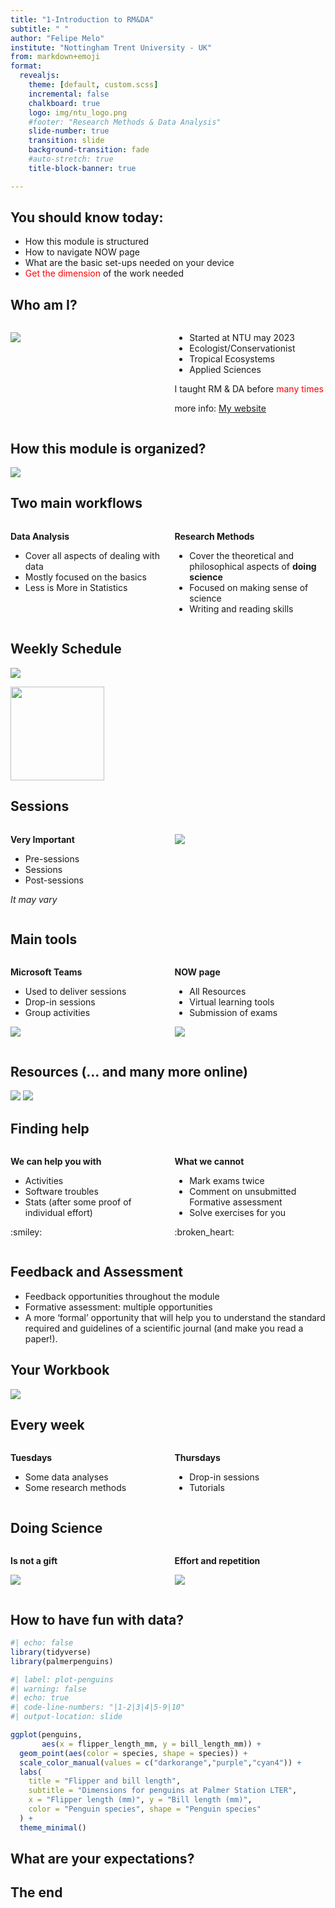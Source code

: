 ```yaml
---
title: "1-Introduction to RM&DA"
subtitle: " "
author: "Felipe Melo"
institute: "Nottingham Trent University - UK"
from: markdown+emoji
format:
  revealjs:
    theme: [default, custom.scss]
    incremental: false
    chalkboard: true
    logo: img/ntu_logo.png
    #footer: "Research Methods & Data Analysis"
    slide-number: true
    transition: slide
    background-transition: fade
    #auto-stretch: true
    title-block-banner: true

---
```


## You should know today:

- How this module is structured
- How to navigate NOW page
- What are the basic set-ups needed on your device
- [Get the dimension]{style="color: red;"} of the work needed


## Who am I?

::::{.columns}
:::{.column width="50%"}

![](img/profile.png)

:::

:::{.column width="50%"}
- Started at NTU may 2023
- Ecologist/Conservationist
- Tropical Ecosystems
- Applied Sciences

I taught RM & DA before [many times]{style="color: red;"}

more info: [My website](www.ecoaplic.org)

:::
::::

## How this module is organized?

![](img/toolkit.png){fig-align="center"}

## Two main workflows

:::{.columns}
:::{.column width="50%" .fragment}
**Data Analysis**

- Cover all aspects of dealing with data
- Mostly focused on the basics
- Less is More in Statistics

:::

:::{.column width="50%" .fragment}
**Research Methods**

- Cover the theoretical and philosophical aspects of **doing science**
- Focused on making sense of science
- Writing and reading skills

:::
::::

## Weekly Schedule

![](img/schedule.png)

![](img/leg_table.png){.absolute top=100 right=0 width="150"}

## Sessions

:::{.columns}
:::{.column width="50%" .fragment}
**Very Important**

- Pre-sessions
- Sessions
- Post-sessions

*It may vary*

:::

:::{.column width="50%" .fragment}

![](img/pre_session.png)

:::
::::

## Main tools

:::{.columns}
:::{.column width="50%" .fragment}
**Microsoft Teams**

- Used to deliver sessions
- Drop-in sessions
- Group activities

![](https://teach.cbs.dk/wp-content/uploads/2022/01/Microsoft_Teams_Android_Smartphone.jpeg)
:::

:::{.column width="50%" .fragment}

**NOW page**

- All Resources
- Virtual learning tools
- Submission of exams

![](https://now.ntu.ac.uk/d2l/lp/navbars/6605/theme/viewimage/34273789/view?v=20.24.8.21027)

:::
::::

## Resources (... and many more online)


![](https://r4ds.hadley.nz/cover.jpg){.absolute right=20}
![](https://moderndive.com/images/logos/book_cover.png){.absolute left=20}

## Finding help

:::{.columns}
:::{.column width="50%" .fragment}
**We can help you with**

- Activities
- Software troubles
- Stats (after some proof of individual effort)

:smiley:

:::

:::{.column width="50%" .fragment}

**What we cannot**

- Mark exams twice
- Comment on unsubmitted Formative assessment
- Solve exercises for you

:broken_heart:

:::
::::

## Feedback and Assessment

* Feedback opportunities throughout the module
* Formative assessment: multiple opportunities
- A more ‘formal’ opportunity that will help you to understand the standard required and guidelines of a scientific journal (and make you read a paper!).


## Your Workbook

![](https://quarto.org/docs/get-started/hello/images/rstudio-hello.png)

## Every week

::::{.columns}

:::{.column width="50%" .fragment}
**Tuesdays**

- Some data analyses
- Some research methods

:::

:::{.column width="50%" .fragment}
**Thursdays**

- Drop-in sessions
- Tutorials

:::
::::

## Doing Science

:::{.columns}
:::{.column width="50%" .fragment}
**Is not a gift**

![](https://encrypted-tbn0.gstatic.com/images?q=tbn:ANd9GcQXQI6xOpvNvJFq5DQVEfCicuIVXSyCPGqFJ3x2v7GqXBg3S8Pjnn0cl7BSxbmFIQJOoK0&usqp=CAU)

:::

:::{.column width="50%" .fragment}
**Effort and repetition**

![](https://www.uksport.gov.uk/-/media/images/the-british-womens-4x100m-relay-team-celebrate-at-tokyo-2020.ashx?w=680&mw=680&hash=F4E2D3C9851E543D532CD4640703ED61&h=433&crop=1)

:::
::::

## {background-image="https://i0.wp.com/phenomenex.blog/wp-content/uploads/2017/10/PinkyandtheBrain.TheBrain.png" background-size="contain"}

## {background-image="https://www.chbe.gatech.edu/sites/default/files/styles/gtcoe_max/public/2024-02/junglebiolab1.webp?itok=V7TS06KO" background-size="cover"}

## {background-image="https://www.ilovephd.com/wp-content/uploads/2021/08/phd-memes-10.jpg" background-size="contain"}

## {background-image="https://i.pinimg.com/736x/64/c1/ed/64c1ed41a154c80f7cd8a2d60e7265be.jpg"}

## {background-image="https://www.siliconrepublic.com/wp-content/uploads/2014/12/img/scientist-what-I-do-meme.jpg"}

## How to have fun with data?
```r
#| echo: false
library(tidyverse)
library(palmerpenguins)
```


```r
#| label: plot-penguins
#| warning: false
#| echo: true
#| code-line-numbers: "|1-2|3|4|5-9|10"
#| output-location: slide

ggplot(penguins, 
       aes(x = flipper_length_mm, y = bill_length_mm)) +
  geom_point(aes(color = species, shape = species)) +
  scale_color_manual(values = c("darkorange","purple","cyan4")) +
  labs(
    title = "Flipper and bill length",
    subtitle = "Dimensions for penguins at Palmer Station LTER",
    x = "Flipper length (mm)", y = "Bill length (mm)",
    color = "Penguin species", shape = "Penguin species"
  ) +
  theme_minimal()
```


## What are your expectations?{.center}

## The end{.center}